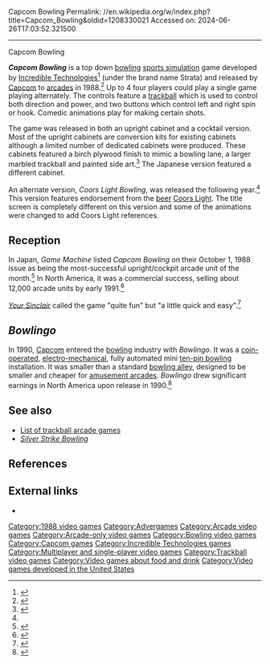 Capcom Bowling
Permalink: //en.wikipedia.org/w/index.php?title=Capcom_Bowling&oldid=1208330021
Accessed on: 2024-06-26T17:03:52.321500



------
Capcom Bowling
{{Short description|1988 arcade game}}
{{Infobox video game
|title = Capcom Bowling
|image = File:Capcom_Bowling_1988_Arcade_Flyer.jpg
|developer = [[Incredible Technologies|Strata]]<ref name="Akagi"/>
|publisher = [[Capcom]]
|designer = Elaine Ditton<br>Richard Ditton
|artist = [[Tim Skelly]]<br>Richard Ditton
|composer = David Thiel
|platforms = [[Arcade game|Arcade]]
|release = August 10, 1988<ref>{{cite web |title=Capcom Bowling (Registration Number PA0000417176) |url=https://cocatalog.loc.gov |website=[[United States Copyright Office]] |access-date=5 June 2021}}</ref><ref name="Akagi"/>
|genre = [[Sports game|Sports]]
|modes = Up to 4 players alternately
}}

'''''Capcom Bowling''''' is a top down [[bowling]] [[sports simulation]] game developed by [[Incredible Technologies]]<ref name="FTW">{{Cite web|title=How Golden Tee became the best bar game in America|url=http://ftw.usatoday.com/2015/06/golden-tee-the-history-of-a-beer-soaked-american-pastime|work=USA Today|publisher=Gannett|date=June 24, 2015|accessdate=July 11, 2017|author=Siegel, Alan|quote=Then, in 1988, Capcom Bowling — a game Incredible Technologies produced — hit arcades. To roll, players had to aim and spin a trackball. The process wasn’t quite analogous to bowling, but it made the game interactive in a way that joysticks and buttons alone couldn’t.}}</ref> (under the brand name Strata) and released by [[Capcom]] to [[Arcade game|arcades]] in 1988.<ref name="Akagi">{{cite book |last1=Akagi |first1=Masumi |title=アーケードTVゲームリスト国内•海外編(1971–2005) |trans-title=Arcade TV Game List: Domestic • Overseas Edition (1971–2005) |date=October 13, 2006 |publisher=Amusement News Agency |lang=ja |location=Japan |isbn=978-4990251215 |page=112 |url=https://archive.org/details/ArcadeGameList1971-2005/page/n113}}</ref> Up to 4 four players could play a single game playing alternately. The controls feature a [[trackball]] which is used to control both direction and power, and two buttons which control left and right spin or hook. Comedic animations play for making certain shots.

The game was released in both an upright cabinet and a cocktail version. Most of the upright cabinets are conversion kits for existing cabinets although a limited number of dedicated cabinets were produced. These cabinets featured a birch plywood finish to mimic a bowling lane, a larger marbled trackball and painted side art.<ref name="KLOV">{{cite web|url=http://www.arcade-museum.com/game_detail.php?game_id=7267|title=Capcom Bowling|work=Killer List of Videogames|publisher=International Arcade Museum|accessdate=July 14, 2017}}</ref> The Japanese version featured a different cabinet.

An alternate version, ''Coors Light Bowling'', was released the following year.<ref name="KLOV" /> This version features endorsement from the [[beer]] [[Coors Light]]. The title screen is completely different on this version and some of the animations were changed to add Coors Light references.

==Reception==
In Japan, ''Game Machine'' listed ''Capcom Bowling'' on their October 1, 1988 issue as being the most-successful upright/cockpit arcade unit of the month.<ref>{{cite magazine|title=Game Machine's Best Hit Games 25 - アップライト, コックピット型TVゲーム機 (Upright/Cockpit Videos)|magazine=[[:ja:ゲームマシン|Game Machine]]|issue=341|publisher=[[:ja:アミューズメント通信社|Amusement Press, Inc.]]|date=1 October 1988|page=21|lang=ja}}</ref> In North America, it was a commercial success, selling about 12,000 arcade units by early 1991.<ref>{{cite magazine |title=Craven Exits Capcom to Form Leprechaun, Inc.; Walker Now Tops Capcom Sales, Sets Dealer Meet |magazine=RePlay |date=February 1991 |volume=16 |issue=5 |pages=36, 38 |url=https://archive.org/details/re-play-volume-16-issue-no.-5-february-1991-600dpi/RePlay%20-%20Volume%2016%2C%20Issue%20No.%205%20-%20February%201991/page/36}}</ref>

''[[Your Sinclair]]'' called the game "quite fun" but "a little quick and easy".<ref name="YS">{{cite news|title=Bowling|work=Your Sinclair|date=August 1988|page=63}}</ref>

==''Bowlingo''==
In 1990, [[Capcom]] entered the [[bowling]] industry with ''Bowlingo''. It was a [[coin-operated]], [[Electro-mechanical games|electro-mechanical]], fully automated mini [[ten-pin bowling]] installation. It was smaller than a standard [[bowling alley]], designed to be smaller and cheaper for [[amusement arcades]]. ''Bowlingo'' drew significant earnings in North America upon release in 1990.<ref>{{cite magazine |title=A Bowling Alley No Arcade Should Be Without / Capcom Bows "Next ''Final Fight''" With ''Magic Sword'' |magazine=RePlay |date=September 1990 |volume=15 |issue=12 |pages=19–20, 68 |url=https://archive.org/details/re-play-volume-15-issue-no.-12-september-1990-600DPI/RePlay%20-%20Volume%2015%2C%20Issue%20No.%2012%20-%20September%201990/page/19}}</ref>

== See also ==
*[[List of trackball arcade games]]
*''[[Silver Strike Bowling]]''

==References==
<references />

==External links==
* {{KLOV game|id=7267}}

[[Category:1988 video games]]
[[Category:Advergames]]
[[Category:Arcade video games]]
[[Category:Arcade-only video games]]
[[Category:Bowling video games]]
[[Category:Capcom games]]
[[Category:Incredible Technologies games]]
[[Category:Multiplayer and single-player video games]]
[[Category:Trackball video games]]
[[Category:Video games about food and drink]]
[[Category:Video games developed in the United States]]


{{bowling-videogame-stub}}